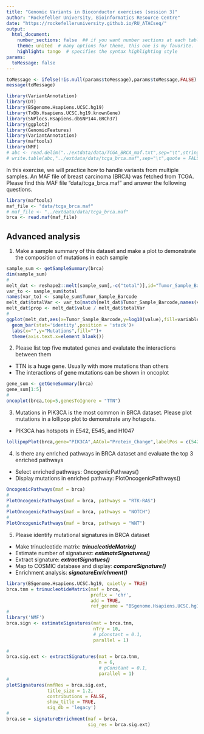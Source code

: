 ```yaml
---
title: "Genomic Variants in Bioconductor exercises (session 3)"
author: "Rockefeller University, Bioinformatics Resource Centre"
date: "https://rockefelleruniversity.github.io/RU_ATACseq/"
output: 
  html_document:
    number_sections: false  ## if you want number sections at each table header
    theme: united  # many options for theme, this one is my favorite.
    highlight: tango  # specifies the syntax highlighting style
params:
  toMessage: false    
---
```


```r
toMessage <- ifelse(!is.null(params$toMessage),params$toMessage,FALSE)
message(toMessage)
```

```r
library(VariantAnnotation)
library(DT)
library(BSgenome.Hsapiens.UCSC.hg19)
library(TxDb.Hsapiens.UCSC.hg19.knownGene)
library(SNPlocs.Hsapiens.dbSNP144.GRCh37)
library(ggplot2)
library(GenomicFeatures)
library(VariantAnnotation)
library(maftools)
library(NMF)
# abc <- read.delim("../extdata/data/TCGA_BRCA_maf.txt",sep="\t",stringsAsFactors = FALSE)
# write.table(abc,"../extdata/data/tcga_brca.maf",sep="\t",quote = FALSE,row.names = FALSE)
```

In this exercise, we will practice how to handle variants from multiple samples. An MAF file of breast carcinoma (BRCA) was fetched from TCGA. Please find this MAF file "data/tcga_brca.maf" and answer the following questions.

```r
library(maftools)
maf_file <- "data/tcga_brca.maf"
# maf_file <- "../extdata/data/tcga_brca.maf"
brca <- read.maf(maf_file)
```

## Advanced analysis

1. Make a sample summary of this dataset and make a plot to demonstrate the composition of mutations in each sample

```r
sample_sum <- getSampleSummary(brca)
dim(sample_sum)
#
melt_dat <- reshape2::melt(sample_sum[,-c("total")],id="Tumor_Sample_Barcode")
var_to <- sample_sum$total
names(var_to) <- sample_sum$Tumor_Sample_Barcode
melt_dat$totalVar <- var_to[match(melt_dat$Tumor_Sample_Barcode,names(var_to))]
melt_dat$prop <- melt_dat$value / melt_dat$totalVar
#
ggplot(melt_dat,aes(x=Tumor_Sample_Barcode,y=log10(value),fill=variable))+
  geom_bar(stat='identity',position = 'stack')+
  labs(x="",y="Mutations",fill="")+
  theme(axis.text.x=element_blank())
```

2. Please list top five mutated genes and evalutate the interactions between them
- TTN is a huge gene. Usually with more mutations than others
- The interactions of gene mutations can be shown in oncoplot

```r
gene_sum <- getGeneSummary(brca)
gene_sum[1:5]
#
oncoplot(brca,top=5,genesToIgnore = "TTN")
```

3. Mutations in PIK3CA is the most common in BRCA dataset. Please plot mutations in a lollipop plot to demonstrate any hotspots.
- PIK3CA has hotspots in E542, E545, and H1047
```r
lollipopPlot(brca,gene="PIK3CA",AACol="Protein_Change",labelPos = c(542,545,1047))
```

4. Is there any enriched pathways in BRCA dataset and evaluate the top 3 enriched pathways
- Select enriched pathways: OncogenicPathways()
- Display mutations in enriched pathway: PlotOncogenicPathways()

```r
OncogenicPathways(maf = brca)
#
PlotOncogenicPathways(maf = brca, pathways = "RTK-RAS")
#
PlotOncogenicPathways(maf = brca, pathways = "NOTCH")
#
PlotOncogenicPathways(maf = brca, pathways = "WNT")
```

5. Please identify mutational signatures in BRCA dataset
- Make trinucleotide matrix: ***trinucleotideMatrix()***
- Estimate number of signaturez: ***estimateSignatures()***
- Extract signature: ***extractSignatues()***
- Map to COSMIC database and display: ***compareSignature()***
- Enrichment analysis: ***signatureEnrichment()***

```r
library(BSgenome.Hsapiens.UCSC.hg19, quietly = TRUE)
brca.tnm = trinucleotideMatrix(maf = brca,
                               prefix = 'chr', 
                               add = TRUE, 
                               ref_genome = "BSgenome.Hsapiens.UCSC.hg19")
#
library('NMF')
brca.sign <- estimateSignatures(mat = brca.tnm,
                                nTry = 10,
                                # pConstant = 0.1,
                                parallel = 1)

#
brca.sig.ext <- extractSignatures(mat = brca.tnm, 
                                  n = 6,
                                  # pConstant = 0.1,
                                  parallel = 1)
#
plotSignatures(nmfRes = brca.sig.ext, 
               title_size = 1.2,
               contributions = FALSE,
               show_title = TRUE,
               sig_db = 'legacy')
#
brca.se = signatureEnrichment(maf = brca, 
                              sig_res = brca.sig.ext)
```